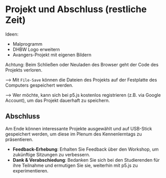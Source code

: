 

# Projekt und Abschluss (restliche Zeit)

Ideen:

- Malprogramm
- DHBW Logo erweitern
- Avangers-Projekt mit eigenen Bildern 

<Callout type="warning">
Achtung: Beim Schließen oder Neuladen des Browser geht der Code des Projekts verloren.

&xrarr; Mit `File-Save` können die Dateien des Projekts auf der Festplatte des Computers gespeichert werden.

&xrarr;  Wer möchte, kann sich bei p5.js kostenlos registrieren (z.B. via Google Account), um das Projekt dauerhaft zu speichern. 
</Callout>

## Abschluss

Am Ende können interessante Projekte ausgewählt und auf USB-Stick gespeichert werden, um diese im Plenum des Kennenlerntags zu präsentieren.

- **Feedback-Erhebung**: Erhalten Sie Feedback über den Workshop, um zukünftige Sitzungen zu verbessern.
- **Dank & Verabschiedung**: Bedanken Sie sich bei den Studierenden für ihre Teilnahme und ermutigen Sie sie, weiterhin mit p5.js zu experimentieren.
